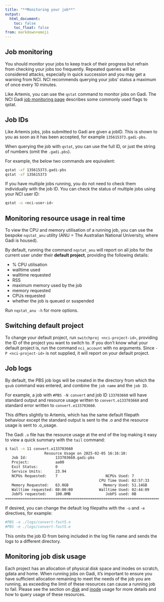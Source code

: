 ```yaml
---
title: "**Monitoring your job**"
output:
  html_document:
    toc: false
    toc_float: false
from: markdown+emoji
---
```


## Job monitoring

You should monitor your jobs to keep track of their progress but refrain from checking your jobs too frequently. Repeated queries will be considered attacks, especially in quick succession and you may get a warning from NCI. NCI recommends querying your jobs' status a maximum of once every 10 minutes.

Like Artemis, you can use the `qstat` command to monitor jobs on Gadi. The NCI Gadi [job monitoring page](https://opus.nci.org.au/spaces/Help/pages/236880322/Job+monitoring...) describes some commonly used flags to qstat. 

## Job IDs

Like Artemis jobs, jobs submitted to Gadi are given a jobID. This is shown to you as soon as it has been accepted, for example `135615373.gadi-pbs`. 

When querying the job with `qstat`, you can use the full ID, or just the string of numbers (omit the `.gadi.pbs`). 

For example, the below two commands are equivalent:

```bash
qstat -xf 135615373.gadi-pbs
qstat -xf 135615373
```

If you have multiple jobs running, you do not need to check them individually with the job ID. You can check the status of multiple jobs using your NCI user ID:

```bash
qstat -u <nci-user-id>
```

## Monitoring resource usage in real time

To view the CPU and memory utilisation of a running job, you can use the bespoke `nqstat_anu` utility (ANU = The Australian National University, where Gadi is housed). 

By default, running the command `nqstat_anu` will report on all jobs for the current user under their **default project**, providing the following details:

- % CPU utilisation
- walltime used
- walltime requested
- RSS
- maximum memory used by the job
- memory requested
- CPUs requested
- whether the job is queued or suspended

Run `nqstat_anu -h` for more options.

::: {.callout-tip}
## Switching default project
To change your default project, run `switchproj <nci-project-id>`, providing the ID of the project you want to switch to. If you don't know what your default project is, run the command `nci_account` with no arguments. Since `-P <nci-project-id>` is not supplied, it will report on your default project. 
:::


## Job logs

By default, the PBS job logs will be created in the directory from which the `qsub` command was entered, and combine the `job name` and the `job ID`. 

For example, a job with `#PBS -N convert` and job ID `133703660` will have standard output and resource usage written to `convert.o133703660` and standard error written to `convert.e133703660`. 

This differs slightly to Artemis, which has the same default filepath behaviour except the standard output is sent to the <job-name>.o<job-id> and the resource usage is sent to <job-name>.o<job-id>_usage. 

The Gadi `.o` file has the resource usage at the end of the log making it easy to view a quick summary with the `tail` command:

```bash
$ tail -n 11 convert.o133703660 
                  Resource Usage on 2025-02-05 16:16:10:
   Job Id:             133703660.gadi-pbs
   Project:            aa00
   Exit Status:        0
   Service Units:      23.94
   NCPUs Requested:    7                      NCPUs Used: 7               
                                           CPU Time Used: 02:57:33        
   Memory Requested:   63.0GB                Memory Used: 51.14GB         
   Walltime requested: 08:00:00            Walltime Used: 02:44:09        
   JobFS requested:    100.0MB                JobFS used: 0B              
======================================================================================
```

If desired, you can change the default log filepaths with the `-o` and `-e` directives, for example:

```bash
#PBS -o ./logs/convert-fast5.o
#PBS -e ./logs/convert-fast5.e
```
This omits the job ID from being included in the log file name and sends the logs to a different directory. 

## Monitoring job disk usage

Each project has an allocation of physical disk space and inodes on scratch, gdata and home. When running jobs on Gadi, it's important to ensure you have sufficient allocation remaining to meet the needs of the job you are running, as exceeding the limit of these resources can cause a running job to fail. Please see the section on [disk](./06_accounting.qmd#disk) and [inode](./06_accounting.qmd#inodes) usage for more details and how to query usage of these resources. 

